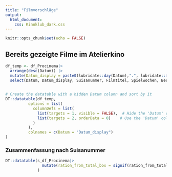 ```yaml
---
title: "Filmvorschläge"
output:
  html_document:
    css: Kinoklub_dark.css
---
```


```r
knitr::opts_chunk$set(echo = FALSE)
```

<!-- ## Filmvorschläge -->
<!-- ```{r } -->
<!-- df_temp <- df_Filmvorschlag|> -->
<!--   select(-trailerlink, -Blinkverleih, -verleih, -youtubeembed, -starts_with("rmp"), -->
<!--          -Suisanummer, -altersfreigabe, -`Post Modified Date`,-Sprache, -regie, -Schauspieler, -musik, -Produktionsland, -nameverleiher,-produktion, -->
<!--          -Distr)|> -->
<!--   mutate(Permalink = paste0('<a href="', Permalink, '" target="_blank">', Permalink, '</a>'))|> -->
<!--   rename(url = Permalink)|> -->
<!--   arrange(Filmtitel) -->


<!-- ``` -->



<!-- ```{r fig.width=10} -->
<!-- df_temp |> -->
<!--   DT::datatable( -->
<!--     escape = FALSE, -->
<!--     options = list( -->
<!--       columnDefs = list( -->
<!--         list(width = "10%", targets = 1), -->
<!--         list(width = "30%", targets = 2), -->
<!--         list(width = "15%", targets = 3) -->
<!--       ) -->
<!--     ) -->
<!--   ) -->
<!-- ``` -->

## Bereits gezeigte Filme im Atelierkino
```r
df_temp <- df_Procinema|>
  arrange(desc(Datum)) |>
  mutate(Datum_display = paste0(lubridate::day(Datum),".", lubridate::month(Datum),".", lubridate::year(Datum)))|>
  select(Datum, Datum_display, Suisanummer, Filmtitel, Spielwochen, Besucherzahl)
  
```

```r
# Create the datatable with a hidden Datum column and sort by it
DT::datatable(df_temp, 
          options = list(
            columnDefs = list(
              list(targets = 1, visible = FALSE),  # Hide the 'Datum' column
              list(targets = 2, orderData = 0)    # Use the 'Datum' column for sorting 'Datum_display'
            )
          ),
          colnames = c(Datum = "Datum_display")
)
```

### Zusammenfassung nach Suisanummer
```r
DT::datatable(s_df_Procinema|>
                mutate(ration_from_total_box = signif(ration_from_total_box, 3))
              )
  
```


